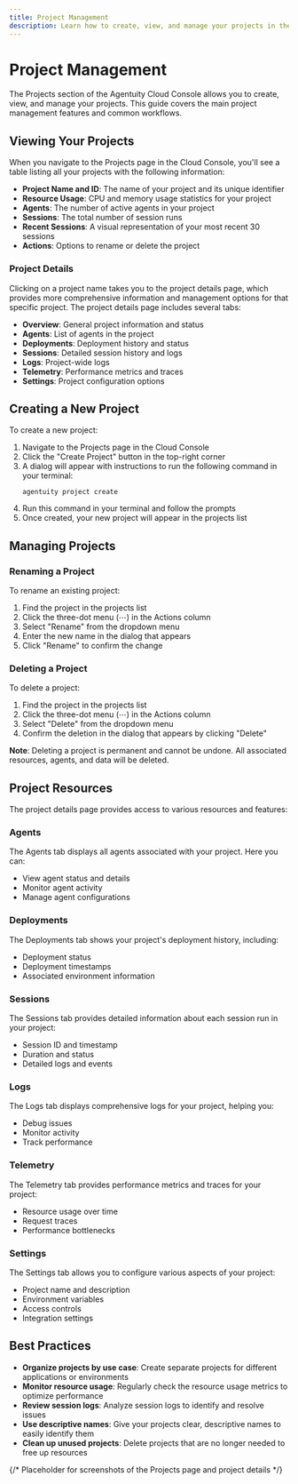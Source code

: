 ```yaml
---
title: Project Management
description: Learn how to create, view, and manage your projects in the Agentuity Cloud Console
---
```


# Project Management

The Projects section of the Agentuity Cloud Console allows you to create, view, and manage your projects. This guide covers the main project management features and common workflows.

## Viewing Your Projects

When you navigate to the Projects page in the Cloud Console, you'll see a table listing all your projects with the following information:

- **Project Name and ID**: The name of your project and its unique identifier
- **Resource Usage**: CPU and memory usage statistics for your project
- **Agents**: The number of active agents in your project
- **Sessions**: The total number of session runs
- **Recent Sessions**: A visual representation of your most recent 30 sessions
- **Actions**: Options to rename or delete the project

### Project Details

Clicking on a project name takes you to the project details page, which provides more comprehensive information and management options for that specific project. The project details page includes several tabs:

- **Overview**: General project information and status
- **Agents**: List of agents in the project
- **Deployments**: Deployment history and status
- **Sessions**: Detailed session history and logs
- **Logs**: Project-wide logs
- **Telemetry**: Performance metrics and traces
- **Settings**: Project configuration options

## Creating a New Project

To create a new project:

1. Navigate to the Projects page in the Cloud Console
2. Click the "Create Project" button in the top-right corner
3. A dialog will appear with instructions to run the following command in your terminal:
   ```
   agentuity project create
   ```
4. Run this command in your terminal and follow the prompts
5. Once created, your new project will appear in the projects list

## Managing Projects

### Renaming a Project

To rename an existing project:

1. Find the project in the projects list
2. Click the three-dot menu (⋯) in the Actions column
3. Select "Rename" from the dropdown menu
4. Enter the new name in the dialog that appears
5. Click "Rename" to confirm the change

### Deleting a Project

To delete a project:

1. Find the project in the projects list
2. Click the three-dot menu (⋯) in the Actions column
3. Select "Delete" from the dropdown menu
4. Confirm the deletion in the dialog that appears by clicking "Delete"

**Note**: Deleting a project is permanent and cannot be undone. All associated resources, agents, and data will be deleted.

## Project Resources

The project details page provides access to various resources and features:

### Agents

The Agents tab displays all agents associated with your project. Here you can:
- View agent status and details
- Monitor agent activity
- Manage agent configurations

### Deployments

The Deployments tab shows your project's deployment history, including:
- Deployment status
- Deployment timestamps
- Associated environment information

### Sessions

The Sessions tab provides detailed information about each session run in your project:
- Session ID and timestamp
- Duration and status
- Detailed logs and events

### Logs

The Logs tab displays comprehensive logs for your project, helping you:
- Debug issues
- Monitor activity
- Track performance

### Telemetry

The Telemetry tab provides performance metrics and traces for your project:
- Resource usage over time
- Request traces
- Performance bottlenecks

### Settings

The Settings tab allows you to configure various aspects of your project:
- Project name and description
- Environment variables
- Access controls
- Integration settings

## Best Practices

- **Organize projects by use case**: Create separate projects for different applications or environments
- **Monitor resource usage**: Regularly check the resource usage metrics to optimize performance
- **Review session logs**: Analyze session logs to identify and resolve issues
- **Use descriptive names**: Give your projects clear, descriptive names to easily identify them
- **Clean up unused projects**: Delete projects that are no longer needed to free up resources

{/* Placeholder for screenshots of the Projects page and project details */}

